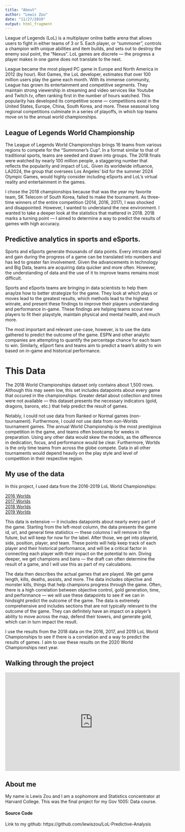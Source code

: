 ```yaml
---
title: "About"
author: "Lewis Zou"
date: "11/27/2019"
output: html_fragment
---
```


League of Legends (LoL) is a multiplayer online battle arena that allows users to fight in either teams of 3 or 5. Each player, or "summoner", controls a champion with unique abilities and item builds, and sets out to destroy the enemy soul point, the "Nexus". LoL games are discrete — the progress a player makes in one game does not translate to the next.

League became the most played PC game in Europe and North America in 2012 (by hour). Riot Games, the LoL developer, estimates that over 100 million users play the game each month. With its immense community, League has grown its entertainment and competitive segments. They maintain strong viewership in streaming and video services like Youtube and Twitch.tv, often ranking first in the number of hours watched. This popularity has developed its competitive scene — competitions exist in the United States, Europe, China, South Korea, and more. These seasonal long regional competitions culminate in a series of playoffs, in which top teams move on to the annual world championships.

## League of Legends World Championship

The League of Legends World Championships brings 16 teams from various regions to compete for the "Summoner's Cup". In a format similar to that of traditional sports, teams are seeded and drawn into groups. The 2018 finals were watched by nearly 100 million people, a staggering number that reflects the popularity and impact of LoL. Given its worldwide influence, LA2024, the group that oversees Los Angeles' bid for the summer 2024 Olympic Games, would highly consider including eSports and LoL's virtual reality and entertainment in the games.

I chose the 2018 championships because that was the year my favorite team, SK Telecom of South Korea, failed to make the tournament. As three-time winners of the entire competition (2014, 2016, 2017), I was shocked and disappointed. However, I wanted to understand the new environment. I wanted to take a deeper look at the statistics that mattered in 2018. 2018 marks a turning point — I aimed to determine a way to predict the results of games with high accuracy.

## Predictive analytics in sports and eSports.

Sports and eSports generate thousands of data points. Every intricate detail and gain during the progress of a game can be translated into numbers and has led to greater fan involvement. Given the advancements in technology and Big Data, teams are acquiring data quicker and more often. However, the understanding of data and the use of it to improve teams remains most difficult.

Sports and eSports teams are bringing in data scientists to help them anaylze how to better strategize for the game. They look at which plays or moves lead to the greatest results, which methods lead to the highest winrate, and present these findings to improve their players understanding and performance in-game. These findings are helping teams scout new players to fit their playstyle, maintain physical and mental health, and much more.

The most important and relevant use-case, however, is to use the data gathered to predict the outcome of the game. ESPN and other analytic companies are attempting to quantify the percentage chance for each team to win. Similarly, eSport fans and teams aim to predict a team's ability to win based on in-game and historical performance.

# This Data

The 2018 World Championships dataset only contains about 1,500 rows. Although this may seem low, this set includes datapoints about every game that occured in the championships. Greater detail about collection and times were not available — this dataset presents the necessary indicators (gold, dragons, barons, etc.) that help predict the result of games.

Notably, I could not use data from Ranked or Normal games (non-tournament). Furthermore, I could not use data from non-Worlds tournament games. The annual World Championship is the most prestigious competition in the game, and teams often bootcamp for weeks in preparation. Using any other data would skew the models, as the difference in dedication, focus, and performance would be clear. Furthermore, Worlds is the only time teams from across the globe compete. Data in all other tournaments would depend heavily on the play style and level of competition in their respective region.

## My use of the data
In this project, I used data from the 2016-2019 LoL World Championships:

[2016 Worlds](http://oracleselixir.com/gamedata/2016-complete/)
<br>
[2017 Worlds](http://oracleselixir.com/gamedata/2019-worlds/)
<br>
[2018 Worlds](http://oracleselixir.com/gamedata/2018-worlds/)
<br>
[2019 Worlds](http://oracleselixir.com/gamedata/2017-complete/)
<br>

This data is extensive — it includes datapoints about nearly every part of the game. Starting from the left-most column, the data presents the game id, url, and general time statistics — these columns I will remove in the future, but will keep for now for the label. After those, we get into playerid, side, position, player, and team. These points will help keep track of each player and their historical performance, and will be a critical factor in connecting each player with their impact on the potential to win. Diving deeper, we get champions and bans — the draft can often determine the result of a game, and I will use this as part of my calculations.

The data then describes the actual games that are played. We get game length, kills, deaths, assists, and more. The data includes objective and monster kills, things that help champions progress through the game. Often, there is a high correlation between objective control, gold generation, time, and performance — we will use these datapoints to see if we can in hindsight predict the outcome of the game. The data is extremely comprehensive and includes sections that are not typically relevant to the outcome of the game. They can definitely have an impact on a player's ability to move across the map, defend their towers, and generate gold, which can in turn impact the result.

I use the results from the 2018 data on the 2016, 2017, and 2019 LoL World Championships to see if there is a correlation and a way to predict the results of games. I aim to use these results on the 2020 World Championships next year.

## Walking through the project
<center><iframe width="560" height="315" src="https://www.youtube.com/embed/yPzJh8vqAcM" frameborder="0" allow="accelerometer; autoplay; encrypted-media; gyroscope; picture-in-picture" allowfullscreen></iframe></center>

## About me

My name is Lewis Zou and I am a sophomore and Statistics concentrator at Harvard College. This was the final project for my Gov 1005: Data course. 

#### Source Code
Link to my github: https://github.com/lewiszou/LoL-Predictive-Analysis